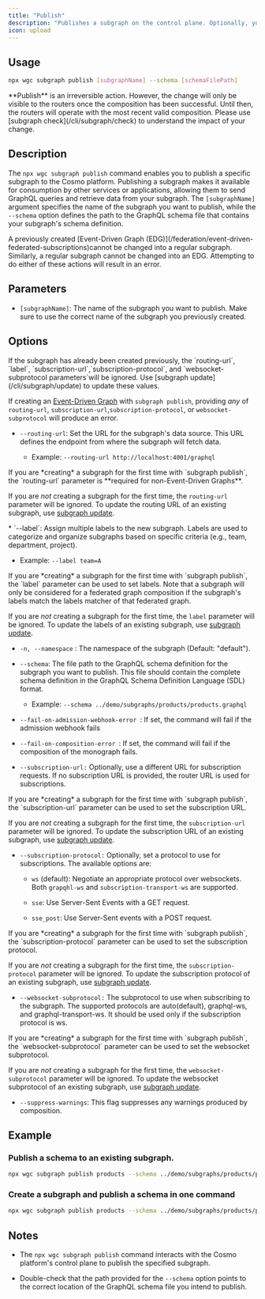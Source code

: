 ```yaml
---
title: "Publish"
description: "Publishes a subgraph on the control plane. Optionally, you can publish and create a subgraph in one step."
icon: upload
---
```


## **Usage**

```bash
npx wgc subgraph publish [subgraphName] --schema [schemaFilePath]
```

<Note>
  **Publish** is an irreversible action. However, the change will only be
  visible to the routers once the composition has been successful. Until then,
  the routers will operate with the most recent valid composition. Please use
  [subgraph check](/cli/subgraph/check) to understand the impact of your change.
</Note>

## **Description**

The `npx wgc subgraph publish` command enables you to publish a specific subgraph to the Cosmo platform. Publishing a subgraph makes it available for consumption by other services or applications, allowing them to send GraphQL queries and retrieve data from your subgraph. The `[subgraphName]` argument specifies the name of the subgraph you want to publish, while the `--schema` option defines the path to the GraphQL schema file that contains your subgraph's schema definition.

<Warning>
  A previously created [Event-Driven Graph
  (EDG)](/federation/event-driven-federated-subscriptions)cannot be changed into
  a regular subgraph. Similarly, a regular subgraph cannot be changed into an
  EDG. Attempting to do either of these actions will result in an error.
</Warning>

## **Parameters**

- `[subgraphName]`: The name of the subgraph you want to publish. Make sure to use the correct name of the subgraph you previously created.

## **Options**

<Note>
  If the subgraph has already been created previously, the `routing-url`, `label`, `subscription-url`,`subscription-protocol`, and `websocket-subprotocol parameters`will be ignored. Use [subgraph update](/cli/subgraph/update) to update these values.

If creating an [Event-Driven Graph](/federation/event-driven-federated-subscriptions) with `subgraph publish`, providing _any_ of `routing-url`, `subscription-url`,`subscription-protocol`, or `websocket-subprotocol` will produce an error.

</Note>

- `--routing-url`: Set the URL for the subgraph's data source. This URL defines the endpoint from where the subgraph will fetch data.

  - Example: `--routing-url http://localhost:4001/graphql`

<Note>
  If you are *creating* a subgraph for the first time with `subgraph publish`, the `routing-url` parameter is **required for non-Event-Driven Graphs**.

If you are _not_ creating a subgraph for the first time, the `routing-url` parameter will be ignored. To update the routing URL of an existing subgraph, use [subgraph update](/cli/subgraph/update).

</Note>
* `--label`: Assign multiple labels to the new subgraph. Labels are used to categorize and organize subgraphs based on specific criteria (e.g., team, department, project).

- Example: `--label team=A`

<Note>
  If you are *creating* a subgraph for the first time with `subgraph publish`, the `label` parameter can be used to set labels. Note that a subgraph will only be considered for a federated graph composition if the subgraph's labels match the labels matcher of that federated graph.

If you are _not_ creating a subgraph for the first time, the `label` parameter will be ignored. To update the labels of an existing subgraph, use [subgraph update](/cli/subgraph/update).

</Note>

- `-n, --namespace` : The namespace of the subgraph (Default: "default").

- `--schema`: The file path to the GraphQL schema definition for the subgraph you want to publish. This file should contain the complete schema definition in the GraphQL Schema Definition Language (SDL) format.

  - Example: `--schema ../demo/subgraphs/products/products.graphql`

- `--fail-on-admission-webhook-error `: If set, the command will fail if the admission webhook fails

- `--fail-on-composition-error `: If set, the command will fail if the composition of the monograph fails.

- `--subscription-url:` Optionally, use a different URL for subscription requests. If no subscription URL is provided, the router URL is used for subscriptions.

<Note>
  If you are *creating* a subgraph for the first time with `subgraph publish`, the `subscription-url` parameter can be used to set the subscription URL.

If you are _not_ creating a subgraph for the first time, the `subscription-url` parameter will be ignored. To update the subscription URL of an existing subgraph, use [subgraph update](/cli/subgraph/update).

</Note>

- `--subscription-protocol:` Optionally, set a protocol to use for subscriptions. The available options are:

  - `ws` (default): Negotiate an appropriate protocol over websockets. Both `grapqhl-ws` and `subscription-transport-ws` are supported.

  - `sse`: Use Server-Sent Events with a GET request.

  - `sse_post`: Use Server-Sent events with a POST request.

<Note>
  If you are *creating* a subgraph for the first time with `subgraph publish`, the `subscription-protocol` parameter can be used to set the subscription protocol.

If you are _not_ creating a subgraph for the first time, the `subscription-protocol` parameter will be ignored. To update the subscription protocol of an existing subgraph, use [subgraph update](/cli/subgraph/update).

</Note>

- `--websocket-subprotocol:` The subprotocol to use when subscribing to the subgraph. The supported protocols are auto(default), graphql-ws, and graphql-transport-ws. It should be used only if the subscription protocol is ws.

<Note>
  If you are *creating* a subgraph for the first time with `subgraph publish`, the `websocket-subprotocol` parameter can be used to set the websocket subprotocol.

If you are _not_ creating a subgraph for the first time, the `websocket-subprotocol` parameter will be ignored. To update the websocket subprotocol of an existing subgraph, use [subgraph update](/cli/subgraph/update).

</Note>

- `--suppress-warnings`: This flag suppresses any warnings produced by composition.

## **Example**

### Publish a schema to an existing subgraph.

```bash
npx wgc subgraph publish products --schema ../demo/subgraphs/products/products.graphql
```

### **Create a subgraph and publish a schema in one command**

```bash
npx wgc subgraph publish products --schema ../demo/subgraphs/products/products.graphql --routing-url http://localhost:4001/graphql --label=team=A
```

## **Notes**

- The `npx wgc subgraph publish` command interacts with the Cosmo platform's control plane to publish the specified subgraph.

- Double-check that the path provided for the `--schema` option points to the correct location of the GraphQL schema file you intend to publish.
